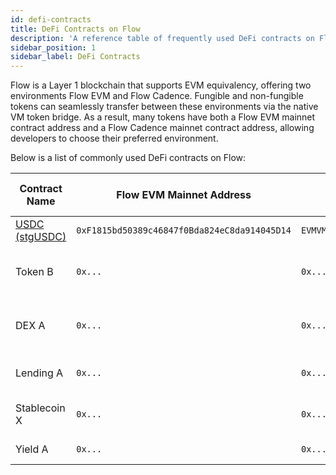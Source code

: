 ```yaml
---
id: defi-contracts
title: DeFi Contracts on Flow
description: 'A reference table of frequently used DeFi contracts on Flow, including their addresses for both Flow EVM and Flow Cadence.'
sidebar_position: 1
sidebar_label: DeFi Contracts
---
```



Flow is a Layer 1 blockchain that supports EVM equivalency, offering two environments Flow EVM and Flow Cadence. Fungible and non-fungible tokens can seamlessly transfer between these environments via the native VM token bridge. As a result, many tokens have both a Flow EVM mainnet contract address and a Flow Cadence mainnet contract address, allowing developers to choose their preferred environment.

Below is a list of commonly used DeFi contracts on Flow:

| Contract Name                                                                              | Flow EVM Mainnet Address                     | Flow Cadence Mainnet Address                                 | Add Token To EVM wallet                                               |
| ------------------------------------------------------------------------------------------ | -------------------------------------------- | ------------------------------------------------------------ | --------------------------------------------------------------------- |
| [USDC (stgUSDC)](https://evm.flowscan.io/token/0xF1815bd50389c46847f0Bda824eC8da914045D14) | `0xF1815bd50389c46847f0Bda824eC8da914045D14` | `EVMVMBridgedToken_2aabea2058b5ac2d339b163c6ab6f2b6d53aabed` | <BrowserOnly>{() => {return <AddCustomTokenButton />;}}</BrowserOnly> |
| Token B                                                                                    | `0x...`                                      | `0x...`                                                      | Another common fungible token                                         |
| DEX A                                                                                      | `0x...`                                      | `0x...`                                                      | Decentralized exchange for trading tokens                             |
| Lending A                                                                                  | `0x...`                                      | `0x...`                                                      | Lending and borrowing platform                                        |
| Stablecoin X                                                                               | `0x...`                                      | `0x...`                                                      | Stablecoin pegged to USD                                              |
| Yield A                                                                                    | `0x...`                                      | `0x...`                                                      | Yield farming protocol                                                |
